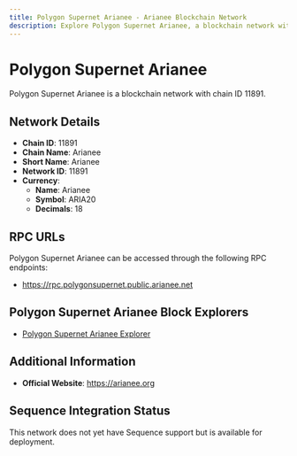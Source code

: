 ```yaml
--- 
title: Polygon Supernet Arianee - Arianee Blockchain Network
description: Explore Polygon Supernet Arianee, a blockchain network with chain ID 11891. Learn about its native currency, Arianee, and how to interact with the network.
---
```


# Polygon Supernet Arianee

Polygon Supernet Arianee is a blockchain network with chain ID 11891.

## Network Details

- **Chain ID**: 11891
- **Chain Name**: Arianee
- **Short Name**: Arianee
- **Network ID**: 11891
- **Currency**: 
  - **Name**: Arianee
  - **Symbol**: ARIA20
  - **Decimals**: 18

## RPC URLs

Polygon Supernet Arianee can be accessed through the following RPC endpoints:

- https://rpc.polygonsupernet.public.arianee.net

## Polygon Supernet Arianee Block Explorers

- [Polygon Supernet Arianee Explorer](https://polygonsupernet.explorer.arianee.net)

## Additional Information

- **Official Website**: https://arianee.org

## Sequence Integration Status

This network does not yet have Sequence support but is available for deployment.
